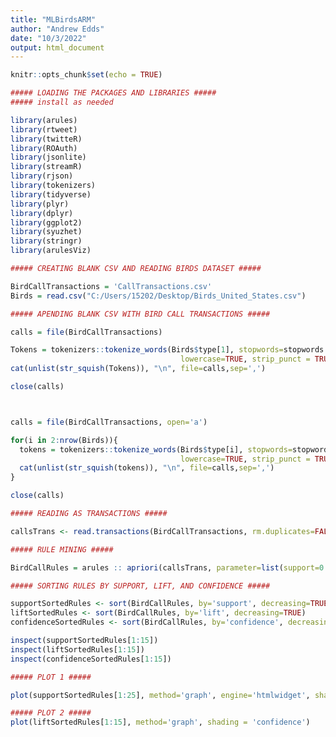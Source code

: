 ---
title: "MLBirdsARM"
author: "Andrew Edds"
date: "10/3/2022"
output: html_document
---

```{r setup, include=FALSE}
knitr::opts_chunk$set(echo = TRUE)
```

```{r}
##### LOADING THE PACKAGES AND LIBRARIES #####
##### install as needed

library(arules)
library(rtweet)
library(twitteR)
library(ROAuth)
library(jsonlite)
library(streamR)
library(rjson)
library(tokenizers)
library(tidyverse)
library(plyr)
library(dplyr)
library(ggplot2)
library(syuzhet)
library(stringr)
library(arulesViz)
```

```{r}
##### CREATING BLANK CSV AND READING BIRDS DATASET ##### 

BirdCallTransactions = 'CallTransactions.csv'
Birds = read.csv("C:/Users/15202/Desktop/Birds_United_States.csv")
```

```{r}
##### APENDING BLANK CSV WITH BIRD CALL TRANSACTIONS ##### 

calls = file(BirdCallTransactions)

Tokens = tokenizers::tokenize_words(Birds$type[1], stopwords=stopwords::stopwords('en'),
                                      lowercase=TRUE, strip_punct = TRUE, simplify=TRUE)
cat(unlist(str_squish(Tokens)), "\n", file=calls,sep=',')

close(calls)



calls = file(BirdCallTransactions, open='a')

for(i in 2:nrow(Birds)){
  tokens = tokenizers::tokenize_words(Birds$type[i], stopwords=stopwords::stopwords('en'),
                                      lowercase=TRUE, strip_punct = TRUE, simplify=TRUE)
  cat(unlist(str_squish(tokens)), "\n", file=calls,sep=',')
}

close(calls)
```

```{r}
##### READING AS TRANSACTIONS ##### 

callsTrans <- read.transactions(BirdCallTransactions, rm.duplicates=FALSE,format='basket', sep=',')
```


```{r, results='hide'}
##### RULE MINING ##### 

BirdCallRules = arules :: apriori(callsTrans, parameter=list(support=0.01, confidence = 0.01, minlen=2, maxlen=15))
```

```{r}
##### SORTING RULES BY SUPPORT, LIFT, AND CONFIDENCE ##### 

supportSortedRules <- sort(BirdCallRules, by='support', decreasing=TRUE)
liftSortedRules <- sort(BirdCallRules, by='lift', decreasing=TRUE)
confidenceSortedRules <- sort(BirdCallRules, by='confidence', decreasing=TRUE)

inspect(supportSortedRules[1:15])
inspect(liftSortedRules[1:15])
inspect(confidenceSortedRules[1:15])
```

```{r}
##### PLOT 1 ##### 

plot(supportSortedRules[1:25], method='graph', engine='htmlwidget', shading = 'confidence')
```
```{r}
##### PLOT 2 ##### 
plot(liftSortedRules[1:15], method='graph', shading = 'confidence')
```


